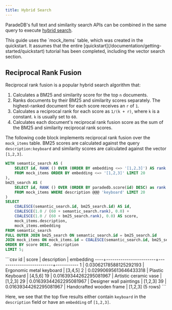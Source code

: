 ```yaml
---
title: Hybrid Search
---
```


ParadeDB's full text and similarity search APIs can be combined in the same query to execute [hybrid search](/documentation/concepts/search#hybrid-search).

<Note>
  This guide uses the `mock_items` table, which was created in the quickstart. It assumes that the entire
  [quickstart](/documentation/getting-started/quickstart) tutorial has been completed, including the vector search section.
</Note>

## Reciprocal Rank Fusion

Reciprocal rank fusion is a popular hybrid search algorithm that:

1. Calculates a BM25 and similarity score for the top `n` documents.
2. Ranks documents by their BM25 and similarity scores separately. The highest-ranked document for each score receives an `r` of `1`.
3. Calculates a reciprocal rank for each score as `1/(k + r)`, where `k` is a constant. `k` is usually set to `60`.
4. Calculates each document's reciprocal rank fusion score as the sum of the BM25 and similarity reciprocal rank scores.

The following code block implements reciprocal rank fusion over the `mock_items` table. BM25 scores are calculated against the query `description:keyboard` and similarity scores are
calculated against the vector `[1,2,3]`.

```sql
WITH semantic_search AS (
    SELECT id, RANK () OVER (ORDER BY embedding <=> '[1,2,3]') AS rank
    FROM mock_items ORDER BY embedding <=> '[1,2,3]' LIMIT 20
),
bm25_search AS (
    SELECT id, RANK () OVER (ORDER BY paradedb.score(id) DESC) as rank
    FROM mock_items WHERE description @@@ 'keyboard' LIMIT 20
)
SELECT
    COALESCE(semantic_search.id, bm25_search.id) AS id,
    COALESCE(1.0 / (60 + semantic_search.rank), 0.0) +
    COALESCE(1.0 / (60 + bm25_search.rank), 0.0) AS score,
    mock_items.description,
    mock_items.embedding
FROM semantic_search
FULL OUTER JOIN bm25_search ON semantic_search.id = bm25_search.id
JOIN mock_items ON mock_items.id = COALESCE(semantic_search.id, bm25_search.id)
ORDER BY score DESC, description
LIMIT 5;
```

<Accordion title="Expected Response">
```csv
 id |         score          |       description        | embedding
----+------------------------+--------------------------+-----------
  1 | 0.03062178588125292193 | Ergonomic metal keyboard | [3,4,5]
  2 | 0.02990695613646433318 | Plastic Keyboard         | [4,5,6]
 19 | 0.01639344262295081967 | Artistic ceramic vase    | [1,2,3]
 29 | 0.01639344262295081967 | Designer wall paintings  | [1,2,3]
 39 | 0.01639344262295081967 | Handcrafted wooden frame | [1,2,3]
(5 rows)
```
</Accordion>

Here, we see that the top five results either contain `keyboard` in the `description` field or have an `embedding` of `[1,2,3]`.
